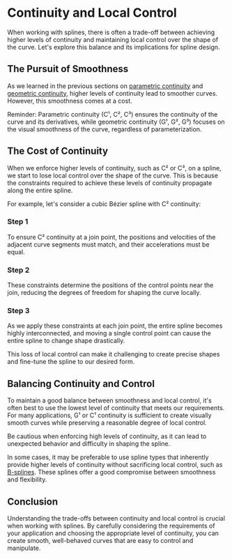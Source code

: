 
# Continuity and Local Control

When working with splines, there is often a trade-off between achieving higher levels of continuity and maintaining local control over the shape of the curve. Let's explore this balance and its implications for spline design.

## The Pursuit of Smoothness

As we learned in the previous sections on [parametric continuity](/continuity/parametric-continuity) and [geometric continuity](/continuity/geometric-continuity), higher levels of continuity lead to smoother curves. However, this smoothness comes at a cost.

<Callout type="info">
Reminder: Parametric continuity (C¹, C², C³) ensures the continuity of the curve and its derivatives, while geometric continuity (G¹, G², G³) focuses on the visual smoothness of the curve, regardless of parameterization.
</Callout>

## The Cost of Continuity

When we enforce higher levels of continuity, such as C² or C³, on a spline, we start to lose local control over the shape of the curve. This is because the constraints required to achieve these levels of continuity propagate along the entire spline.

For example, let's consider a cubic Bézier spline with C² continuity:

<Steps>

### Step 1

To ensure C² continuity at a join point, the positions and velocities of the adjacent curve segments must match, and their accelerations must be equal.

### Step 2

These constraints determine the positions of the control points near the join, reducing the degrees of freedom for shaping the curve locally.

### Step 3

As we apply these constraints at each join point, the entire spline becomes highly interconnected, and moving a single control point can cause the entire spline to change shape drastically.

</Steps>

This loss of local control can make it challenging to create precise shapes and fine-tune the spline to our desired form.

## Balancing Continuity and Control

To maintain a good balance between smoothness and local control, it's often best to use the lowest level of continuity that meets our requirements. For many applications, G¹ or C¹ continuity is sufficient to create visually smooth curves while preserving a reasonable degree of local control.

<Callout type="warning">
Be cautious when enforcing high levels of continuity, as it can lead to unexpected behavior and difficulty in shaping the spline.
</Callout>

In some cases, it may be preferable to use spline types that inherently provide higher levels of continuity without sacrificing local control, such as [B-splines](/other-spline-types/b-spline). These splines offer a good compromise between smoothness and flexibility.

## Conclusion

Understanding the trade-offs between continuity and local control is crucial when working with splines. By carefully considering the requirements of your application and choosing the appropriate level of continuity, you can create smooth, well-behaved curves that are easy to control and manipulate.